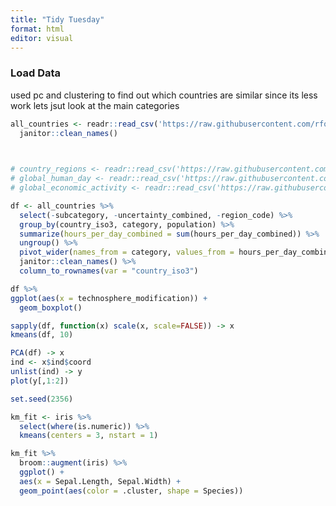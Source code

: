 ```yaml
---
title: "Tidy Tuesday"
format: html
editor: visual
---
```


### Load Data

used pc and clustering to find out which countries are similar
since its less work lets jsut look at the main categories

```r
all_countries <- readr::read_csv('https://raw.githubusercontent.com/rfordatascience/tidytuesday/master/data/2023/2023-09-12/all_countries.csv') %>%
  janitor::clean_names()
  


# country_regions <- readr::read_csv('https://raw.githubusercontent.com/rfordatascience/tidytuesday/master/data/2023/2023-09-12/country_regions.csv')
# global_human_day <- readr::read_csv('https://raw.githubusercontent.com/rfordatascience/tidytuesday/master/data/2023/2023-09-12/global_human_day.csv')
# global_economic_activity <- readr::read_csv('https://raw.githubusercontent.com/rfordatascience/tidytuesday/master/data/2023/2023-09-12/global_economic_activity.csv')
```

```r
df <- all_countries %>%
  select(-subcategory, -uncertainty_combined, -region_code) %>%
  group_by(country_iso3, category, population) %>%
  summarize(hours_per_day_combined = sum(hours_per_day_combined)) %>%
  ungroup() %>%
  pivot_wider(names_from = category, values_from = hours_per_day_combined) %>%
  janitor::clean_names() %>%
  column_to_rownames(var = "country_iso3")
```

```r
df %>%
ggplot(aes(x = technosphere_modification)) +
  geom_boxplot()
```


```r
sapply(df, function(x) scale(x, scale=FALSE)) -> x
kmeans(df, 10)

PCA(df) -> x
ind <- x$ind$coord
unlist(ind) -> y
plot(y[,1:2])
```

```r
set.seed(2356)

km_fit <- iris %>% 
  select(where(is.numeric)) %>%
  kmeans(centers = 3, nstart = 1)

km_fit %>%
  broom::augment(iris) %>%
  ggplot() +
  aes(x = Sepal.Length, Sepal.Width) +
  geom_point(aes(color = .cluster, shape = Species))
```